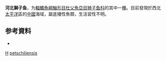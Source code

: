 {{Speciesbox 
| taxon = Liparis(鱼类) petschiliensis
| status = NE
| authority = [[Rendahl|Rendahl]],  1926
| synonyms = *''Cyclogaster petschiliensis''<br /><small>Rendahl, 1926</small>
}}

'''河北獅子鱼'''，为[[輻鰭魚綱|輻鰭魚綱]][[鮋形目|鮋形目]][[杜父魚亞目|杜父魚亞目]][[狮子鱼科|狮子鱼科]]的其中一[[種|種]]。目前發現於西北[[太平洋|太平洋]]區的[[中國|中國]]海域，屬底棲性魚類，生活習性不明。

== 参考資料 ==
*{{FishBase_species|genus=Liparis|species=petschiliensis|year=2011|month=12}}

{{taxonbar}}

[[Category:1926年描述的鱼类|H]]
[[Category:獅子魚属|petschiliensis]]


{{鮋形目小作品}}